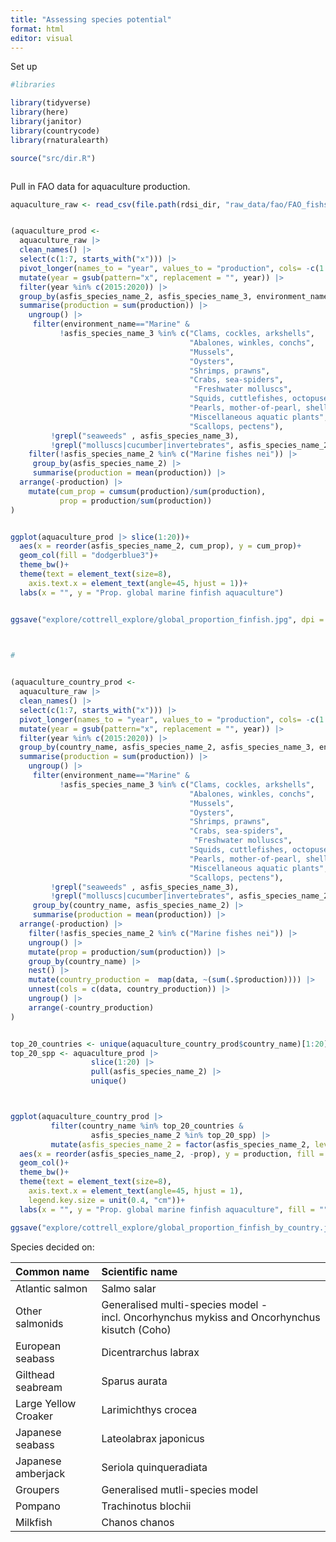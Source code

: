 ```yaml
---
title: "Assessing species potential"
format: html
editor: visual
---
```


Set up

```r

#libraries

library(tidyverse)
library(here)
library(janitor)
library(countrycode)
library(rnaturalearth)

source("src/dir.R")



```

Pull in FAO data for aquaculture production.

```r


aquaculture_raw <- read_csv(file.path(rdsi_dir, "raw_data/fao/FAO_fishstat_2020/global_aquaculture_production_1950_2020.csv"))


(aquaculture_prod <- 
  aquaculture_raw |> 
  clean_names() |> 
  select(c(1:7, starts_with("x"))) |> 
  pivot_longer(names_to = "year", values_to = "production", cols= -c(1:7)) |> 
  mutate(year = gsub(pattern="x", replacement = "", year)) |> 
  filter(year %in% c(2015:2020)) |> 
  group_by(asfis_species_name_2, asfis_species_name_3, environment_name, year) |> 
  summarise(production = sum(production)) |> 
    ungroup() |> 
     filter(environment_name=="Marine" & 
           !asfis_species_name_3 %in% c("Clams, cockles, arkshells", 
                                        "Abalones, winkles, conchs",
                                        "Mussels", 
                                        "Oysters",
                                        "Shrimps, prawns",
                                        "Crabs, sea-spiders",
                                         "Freshwater molluscs",
                                        "Squids, cuttlefishes, octopuses",
                                        "Pearls, mother-of-pearl, shells",
                                        "Miscellaneous aquatic plants",
                                        "Scallops, pectens"),
         !grepl("seaweeds" , asfis_species_name_3),
         !grepl("molluscs|cucumber|invertebrates", asfis_species_name_2)) |> 
    filter(!asfis_species_name_2 %in% c("Marine fishes nei")) |> 
     group_by(asfis_species_name_2) |> 
     summarise(production = mean(production)) |> 
  arrange(-production) |> 
    mutate(cum_prop = cumsum(production)/sum(production),
           prop = production/sum(production))
)


ggplot(aquaculture_prod |> slice(1:20))+
  aes(x = reorder(asfis_species_name_2, cum_prop), y = cum_prop)+
  geom_col(fill = "dodgerblue3")+
  theme_bw()+
  theme(text = element_text(size=8),
    axis.text.x = element_text(angle=45, hjust = 1))+
  labs(x = "", y = "Prop. global marine finfish aquaculture")


ggsave("explore/cottrell_explore/global_proportion_finfish.jpg", dpi = 600, width = 18, height = 12, units="cm")
  


#


(aquaculture_country_prod <- 
  aquaculture_raw |> 
  clean_names() |> 
  select(c(1:7, starts_with("x"))) |> 
  pivot_longer(names_to = "year", values_to = "production", cols= -c(1:7)) |> 
  mutate(year = gsub(pattern="x", replacement = "", year)) |> 
  filter(year %in% c(2015:2020)) |> 
  group_by(country_name, asfis_species_name_2, asfis_species_name_3, environment_name, year) |> 
  summarise(production = sum(production)) |> 
    ungroup() |> 
     filter(environment_name=="Marine" & 
           !asfis_species_name_3 %in% c("Clams, cockles, arkshells", 
                                        "Abalones, winkles, conchs",
                                        "Mussels", 
                                        "Oysters",
                                        "Shrimps, prawns",
                                        "Crabs, sea-spiders",
                                         "Freshwater molluscs",
                                        "Squids, cuttlefishes, octopuses",
                                        "Pearls, mother-of-pearl, shells",
                                        "Miscellaneous aquatic plants",
                                        "Scallops, pectens"),
         !grepl("seaweeds" , asfis_species_name_3),
         !grepl("molluscs|cucumber|invertebrates", asfis_species_name_2)) |> 
     group_by(country_name, asfis_species_name_2) |> 
     summarise(production = mean(production)) |> 
  arrange(-production) |> 
    filter(!asfis_species_name_2 %in% c("Marine fishes nei")) |> 
    ungroup() |> 
    mutate(prop = production/sum(production)) |> 
    group_by(country_name) |> 
    nest() |> 
    mutate(country_production =  map(data, ~(sum(.$production)))) |> 
    unnest(cols = c(data, country_production)) |> 
    ungroup() |> 
    arrange(-country_production)
)


top_20_countries <- unique(aquaculture_country_prod$country_name)[1:20]
top_20_spp <- aquaculture_prod |> 
                  slice(1:20) |> 
                  pull(asfis_species_name_2) |> 
                  unique()



ggplot(aquaculture_country_prod |> 
         filter(country_name %in% top_20_countries & 
                  asfis_species_name_2 %in% top_20_spp) |> 
         mutate(asfis_species_name_2 = factor(asfis_species_name_2, levels = top_20_spp)))+
  aes(x = reorder(asfis_species_name_2, -prop), y = production, fill = country_name)+
  geom_col()+
  theme_bw()+
  theme(text = element_text(size=8),
    axis.text.x = element_text(angle=45, hjust = 1),
    legend.key.size = unit(0.4, "cm"))+
  labs(x = "", y = "Prop. global marine finfish aquaculture", fill = "")

ggsave("explore/cottrell_explore/global_proportion_finfish_by_country.jpg", dpi = 600, width = 18, height = 12, units="cm")

```

Species decided on:

| Common name          | Scientific name                                                                             |
|:-------------------|:---------------------------------------------------|
| Atlantic salmon      | Salmo salar                                                                                 |
| Other salmonids      | Generalised multi-species model - incl. Oncorhynchus mykiss and Oncorhynchus kisutch (Coho) |
| European seabass     | Dicentrarchus labrax                                                                        |
| Gilthead seabream    | Sparus aurata                                                                               |
| Large Yellow Croaker | Larimichthys crocea                                                                         |
| Japanese seabass     | Lateolabrax japonicus                                                                       |
| Japanese amberjack   | Seriola quinqueradiata                                                                      |
| Groupers             | Generalised mutli-species model                                                             |
| Pompano              | Trachinotus blochii                                                                         |
| Milkfish             | Chanos chanos                                                                               |
